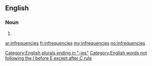 ==English==

===Noun===
{{head|en}}

# {{plural of|infrequency}}

[[Category:English plurals ending in "-ies"]]
[[Category:English words not following the I before E except after C rule]]

[[ar:infrequencies]]
[[fr:infrequencies]]
[[my:infrequencies]]
[[no:infrequencies]]